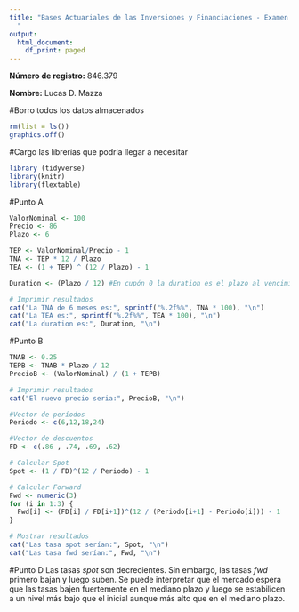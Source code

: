 ---
title: "Bases Actuariales de las Inversiones y Financiaciones - Examen 1 2025 1C Ej
  "
output:
  html_document:
    df_print: paged
---

**Número de registro:** 846.379

**Nombre:** Lucas D. Mazza

#Borro todos los datos almacenados

```{r}
rm(list = ls())
graphics.off()
```

#Cargo las librerías que podría llegar a necesitar

```{r}
library (tidyverse)
library(knitr)
library(flextable)
```

#Punto A

```{r}
ValorNominal <- 100
Precio <- 86
Plazo <- 6

TEP <- ValorNominal/Precio - 1
TNA <- TEP * 12 / Plazo
TEA <- (1 + TEP) ^ (12 / Plazo) - 1

Duration <- (Plazo / 12) #En cupón 0 la duration es el plazo al vencimiento

# Imprimir resultados
cat("La TNA de 6 meses es:", sprintf("%.2f%%", TNA * 100), "\n")
cat("La TEA es:", sprintf("%.2f%%", TEA * 100), "\n")
cat("La duration es:", Duration, "\n")
```

#Punto B

```{r}
TNAB <- 0.25
TEPB <- TNAB * Plazo / 12
PrecioB <- (ValorNominal) / (1 + TEPB)

# Imprimir resultados
cat("El nuevo precio seria:", PrecioB, "\n")

```

```{r}
#Vector de períodos
Periodo <- c(6,12,18,24)

#Vector de descuentos
FD <- c(.86 , .74, .69, .62)

# Calcular Spot
Spot <- (1 / FD)^(12 / Periodo) - 1

# Calcular Forward
Fwd <- numeric(3)
for (i in 1:3) {
  Fwd[i] <- (FD[i] / FD[i+1])^(12 / (Periodo[i+1] - Periodo[i])) - 1
}

# Mostrar resultados
cat("Las tasa spot serían:", Spot, "\n")
cat("Las tasa fwd serían:", Fwd, "\n")

```

#Punto D Las tasas *spot* son decrecientes. Sin embargo, las tasas *fwd* primero bajan y luego suben. Se puede interpretar que el mercado espera que las tasas bajen fuertemente en el mediano plazo y luego se estabilicen a un nivel más bajo que el inicial aunque más alto que en el mediano plazo.
